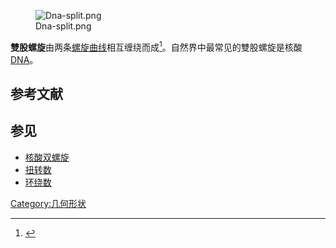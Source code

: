 {{Redirect | 双螺旋}}
{{expert|time=2019-07-10T08:50:31+00:00}}
{{refimprove|time=2019-07-10T08:50:31+00:00}}
[[File:Dna-split.png|frame]]

'''雙股螺旋'''由两条[[螺旋|螺旋]][[曲线|曲线]]相互缠绕而成<ref>{{cite web |title=双螺旋 |first=Sándor |last=Kabai |publisher=[[Wolfram_演示项目|Wolfram 演示项目]] |year=2007 |url=http://demonstrations.wolfram.com/DoubleHelix/ |accessdate=2009-07-01 |archive-date=2018-01-15 |archive-url=https://web.archive.org/web/20180115032302/http://demonstrations.wolfram.com/DoubleHelix/ |dead-url=yes }}</ref>。自然界中最常见的雙股螺旋是核酸[[DNA|DNA]]。

== 参考文献 ==
{{Reflist}}

== 参见 ==
*[[核酸双螺旋|核酸双螺旋]]
*[[扭转数|扭转数]]
* [[环绕数|环绕数]]

{{stub|数学}}
[[Category:几何形状|Category:几何形状]]